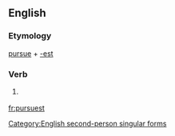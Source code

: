 ==English==

===Etymology===
[[pursue]] + [[-est]]

===Verb===
{{en-verb form}}

# {{context|archaic|lang=en}} {{form of|Second-person singular simple present form|pursue}}

[[Category:English second-person singular forms]]

[[fr:pursuest]]